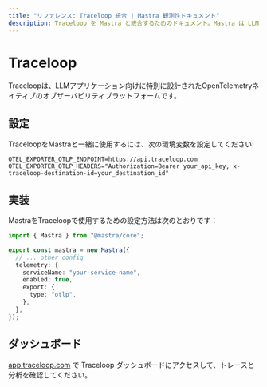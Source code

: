 ```yaml
---
title: "リファレンス: Traceloop 統合 | Mastra 観測性ドキュメント"
description: Traceloop を Mastra と統合するためのドキュメント。Mastra は LLM アプリケーション向けの OpenTelemetry ネイティブの観測性プラットフォームです。
---
```


# Traceloop

Traceloopは、LLMアプリケーション向けに特別に設計されたOpenTelemetryネイティブのオブザーバビリティプラットフォームです。

## 設定

TraceloopをMastraと一緒に使用するには、次の環境変数を設定してください:

```env
OTEL_EXPORTER_OTLP_ENDPOINT=https://api.traceloop.com
OTEL_EXPORTER_OTLP_HEADERS="Authorization=Bearer your_api_key, x-traceloop-destination-id=your_destination_id"
```

## 実装

MastraをTraceloopで使用するための設定方法は次のとおりです：

```typescript
import { Mastra } from "@mastra/core";

export const mastra = new Mastra({
  // ... other config
  telemetry: {
    serviceName: "your-service-name",
    enabled: true,
    export: {
      type: "otlp",
    },
  },
});
```

## ダッシュボード

[app.traceloop.com](https://app.traceloop.com) で Traceloop ダッシュボードにアクセスして、トレースと分析を確認してください。
